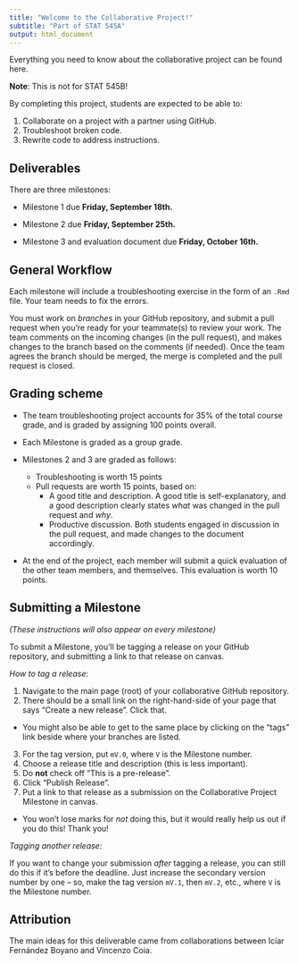 ```yaml
---
title: "Welcome to the Collaborative Project!"
subtitle: "Part of STAT 545A"
output: html_document
---
```


Everything you need to know about the collaborative project can be found here.  

__Note__: This is not for STAT 545B!

By completing this project, students are expected to be able to:

1. Collaborate on a project with a partner using GitHub.
2. Troubleshoot broken code.
3. Rewrite code to address instructions.

## Deliverables

There are three milestones:

+ Milestone 1 due **Friday, September 18th.**

+ Milestone 2 due **Friday, September 25th.**

+ Milestone 3 and evaluation document due **Friday, October 16th.**

## General Workflow

Each milestone will include a troubleshooting exercise in the form of an `.Rmd` file. Your team needs to fix the errors.

You must work on _branches_ in your GitHub repository, and submit a pull request when you're ready for your teammate(s) to review your work. The team comments on the incoming changes (in the pull request), and makes changes to the branch based on the comments (if needed). Once the team agrees the branch should be merged, the merge is completed and the pull request is closed. 

## Grading scheme

+ The team troubleshooting project accounts for 35% of the total course grade, and is graded by assigning 100 points overall.

+ Each Milestone is graded as a group grade.

+ Milestones 2 and 3 are graded as follows:
  + Troubleshooting is worth 15 points
  + Pull requests are worth 15 points, based on:
    + A good title and description. A good title is self-explanatory, and a good description clearly states *what* was changed in the pull request and *why*.
    + Productive discussion. Both students engaged in discussion in the pull request, and made changes to the document accordingly.

+ At the end of the project, each member will submit a quick evaluation of the other team members, and themselves. This evaluation is worth 10 points.


## Submitting a Milestone

_(These instructions will also appear on every milestone)_

To submit a Milestone, you'll be tagging a release on your GitHub repository, and submitting a link to that release on canvas. 

_How to tag a release_:

1. Navigate to the main page (root) of your collaborative GitHub repository.
2. There should be a small link on the right-hand-side of your page that says "Create a new release". Click that.
  - You might also be able to get to the same place by clicking on the "tags" link beside where your branches are listed. 
3. For the tag version, put `mV.0`, where `V` is the Milestone number.
4. Choose a release title and description (this is less important).
5. Do __not__ check off "This is a pre-release".
6. Click "Publish Release".
7. Put a link to that release as a submission on the Collaborative Project Milestone in canvas.
  - You won't lose marks for _not_ doing this, but it would really help us out if you do this! Thank you!

_Tagging another release_:

If you want to change your submission _after_ tagging a release, you can still do this if it's before the deadline. Just increase the secondary version number by one -- so, make the tag version `mV.1`, then `mV.2`, etc., where `V` is the Milestone number. 


## Attribution

The main ideas for this deliverable came from collaborations between Icíar Fernández Boyano and Vincenzo Coia.
